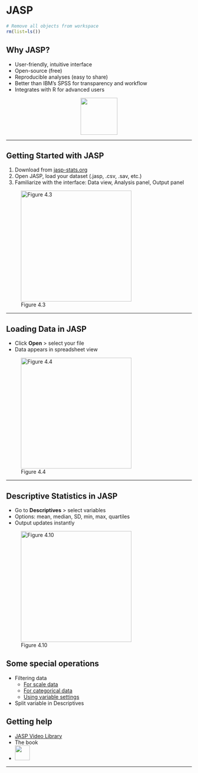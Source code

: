 # JASP {.section}

```r
# Remove all objects from workspace
rm(list=ls())
```




## Why JASP?


- User-friendly, intuitive interface
- Open-source (free)
- Reproducible analyses (easy to share)
- Better than IBM's SPSS for transparency and workflow
- Integrates with R for advanced users

<div style="text-align: center;">
![](../../images/JASP_logo_green.svg){height="100"}
</div>


---




## Getting Started with JASP


1. Download from [jasp-stats.org](https://jasp-stats.org)
2. Open JASP, load your dataset (.jasp, .csv, .sav, etc.)
3. Familiarize with the interface: Data view, Analysis panel, Output panel

![Figure 4.3](../../images/figure-4-3.png){height="300"}

---


## Loading Data in JASP


- Click **Open** > select your file
- Data appears in spreadsheet view

![Figure 4.4](../../images/figure-4-4.png){height="300"}



---


## Descriptive Statistics in JASP


- Go to **Descriptives** > select variables
- Options: mean, median, SD, min, max, quartiles
- Output updates instantly

![Figure 4.10](../../images/figure-4-10.png){height="300"}



## Some special operations

- Filtering data
  - [For scale data](https://jasp-stats.github.io/jasp-video-library/assets/videos/Getting-Started/Getting_Started_07_Filter-Drag-and-Drop-Scale.mp4)
  - [For categorical data](https://jasp-stats.github.io/jasp-video-library/assets/videos/Getting-Started/Getting_Started_07_Filter-Drag-and-Drop-Categorical.mp4)
  - [Using variable settings](https://jasp-stats.github.io/jasp-video-library/assets/videos/Getting-Started/Getting_Started_06_Filter-by-Group.mp4)
- Split variable in Descriptives



## Getting help

- [JASP Video Library](https://jasp-stats.github.io/jasp-video-library/)
- The book
- ![](../../images/info-button.png){height="40"}



---